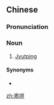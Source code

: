 {{also|粤拼}}
==Chinese==
{{zh-forms|s=粤拼}}

===Pronunciation===
{{zh-pron
|m=yuèpīn
|c=jyut6 ping3
|cat=n
}}

===Noun===
{{zh-noun}}

# [[Jyutping]] {{gloss|one of the many Cantonese romanization systems}}

====Synonyms====
* {{zh-l|粵語拼音/粵语拼音|yuèyǔ pīnyīn}}

[[zh:粵拼]]